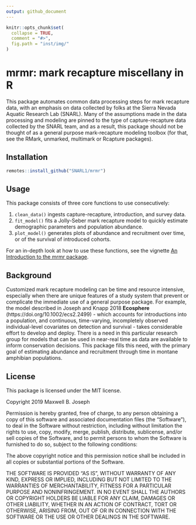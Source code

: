 ```yaml
---
output: github_document
---
```


```r
knitr::opts_chunk$set(
  collapse = TRUE,
  comment = "#>",
  fig.path = "inst/img/"
)
```

# mrmr: mark recapture miscellany in R

This package automates common data processing steps for mark recapture data, 
with an emphasis on data collected by folks at the Sierra Nevada Aquatic 
Research Lab (SNARL). 
Many of the assumptions made in the data processing and modeling are pinned to 
the type of capture-recapture data collected by the SNARL team, and as a result, 
this package should not be thought of as a general purpose mark-recapture 
modeling toolbox (for that, see the RMark, unmarked, multimark or Rcapture 
packages).

## Installation

```r
remotes::install_github("SNARL1/mrmr")
```

## Usage

This package consists of three core functions to use consecutively: 

1. `clean_data()` ingests capture-recapture, introduction, and survey data. 
2. `fit_model()` fits a Jolly-Seber mark recapture model to quickly estimate
demographic parameters and population abundance. 
3. `plot_model()` generates plots of abundance and recruitment over time, or 
of the survival of introduced cohorts.

For an in-depth look at how to use these functions, see the vignette 
[An Introduction to the mrmr package](https://snarl1.github.io/mrmr/articles/intro-to-mrmr.html).

## Background

Customized mark recapture modeling can be time and resource intensive, 
especially when there are unique features of a study system that prevent or 
complicate the immediate use of a general purpose package. 
For example, the model described in Joseph and Knapp 2018 **Ecosphere** 
(https://doi.org/10.1002/ecs2.2499) - which accounts for introductions into a
population, and continuous, time-varying, incompletely observed individual-level
covariates on detection and survival - takes considerable effort to develop and
deploy. 
There is a need in this particular research group for models that can be used 
in near-real time as data are available to inform conservation decisions. 
This package fills this need, with the primary goal of estimating abundance 
and recruitment through time in montane amphibian populations. 

## License

This package is licensed under the MIT license. 

Copyright 2019 Maxwell B. Joseph

Permission is hereby granted, free of charge, to any person obtaining a copy of 
this software and associated documentation files (the "Software"), to deal in 
the Software without restriction, including without limitation the rights to 
use, copy, modify, merge, publish, distribute, sublicense, and/or sell copies 
of the Software, and to permit persons to whom the Software is furnished to do 
so, subject to the following conditions:

The above copyright notice and this permission notice shall be included in all 
copies or substantial portions of the Software.

THE SOFTWARE IS PROVIDED "AS IS", WITHOUT WARRANTY OF ANY KIND, EXPRESS OR 
IMPLIED, INCLUDING BUT NOT LIMITED TO THE WARRANTIES OF MERCHANTABILITY, 
FITNESS FOR A PARTICULAR PURPOSE AND NONINFRINGEMENT. IN NO EVENT SHALL THE 
AUTHORS OR COPYRIGHT HOLDERS BE LIABLE FOR ANY CLAIM, DAMAGES OR OTHER 
LIABILITY, WHETHER IN AN ACTION OF CONTRACT, TORT OR OTHERWISE, ARISING FROM, 
OUT OF OR IN CONNECTION WITH THE SOFTWARE OR THE USE OR OTHER DEALINGS IN THE 
SOFTWARE.